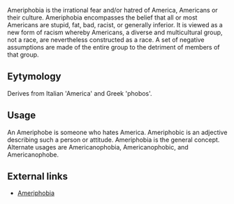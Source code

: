 Ameriphobia is the irrational fear and/or hatred of America, Americans or their culture. Ameriphobia encompasses the belief that all or most Americans are stupid, fat, bad, racist, or generally inferior. It is viewed as a new form of racism whereby Americans, a diverse and multicultural group, not a race, are nevertheless constructed as a race. A set of negative assumptions are made of the entire group to the detriment of members of that group.
 
==Eytymology==
Derives from Italian 'America' and Greek 'phobos'. 

==Usage==
An Ameriphobe is someone who hates America. Ameriphobic is an adjective describing such a person or attitude. Ameriphobia is the general concept.
Alternate usages are Americanophobia, Americanophobic, and Americanophobe.

 
==External links==
*[http://www.enterstageright.com/archive/articles/0403/0403ameriphobia.htm Ameriphobia]